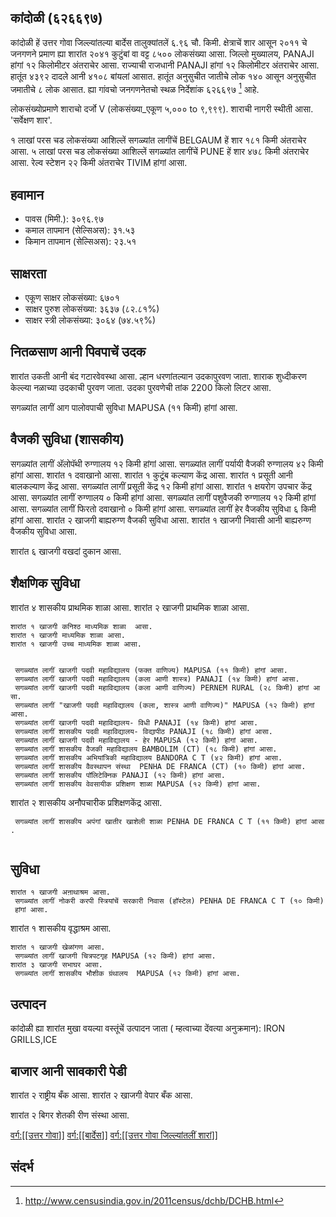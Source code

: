 {{माहितीचौकट भारतीय न्यायक्षेत्र
|प्रकार=शार
|जनगणना २०११_स्थलनिर्देशांक=626697
|स्थानीक_नांव=कांदोळी
|तालुका_नांव=बार्देस
|जिल्लो_नांव=उत्तर गोवा
|राज्य_नांव =गोवा
|विभाग=
|जिल्लो =[[उत्तर गोवा]]
|तालुका_नांवे =[[बार्देस]]
|लागींचें शार=[[BELGAUM]]
|अक्षांश=
|रेखांश=
|शोधक_स्थान =right
|क्षेत्रफळ_एकूण=6.96
|दर्या सपाटी पसून उंची=
|लोकसंख्या_एकूण=8500
|लोकसंख्या_वर्स=2011
|लोकसंख्या_घनत्व=1221
|लोकसंख्या_पुरूश=4392
|लोकसंख्या_स्त्री=4108
|लिंग_गुणोत्तर=935
|अधिकृत_भाशा=[[कोंकणी, मराठी]]
}}

== कांदोळी (६२६६९७) ==

कांदोळी हें उत्तर गोवा जिल्ल्यांतल्या बार्देस तालुक्यांतलें ६.९६ चौ. किमी. क्षेत्राचें शार आसून २०११ चे जनगणने प्रमाण ह्या शारांत २०४१ कुटुंबां वा वट्ट ८५०० लोकसंख्या आसा. जिल्लो मुख्यालय, PANAJI हांगां १२ किलोमीटर अंतराचेर आसा. राज्याची राजधानी PANAJI हांगां १२ किलोमीटर अंतराचेर आसा.   हातूंत ४३९२ दादले आनी ४१०८ बांयलां आसात. हातूंत अनुसुचीत जातीचे लोक १४० आसून अनुसुचीत जमातीचे ८ लोक आसात. ह्या गांवचो जनगणनेतचो स्थळ निर्देशांक ६२६६९७  <ref>http://www.censusindia.gov.in/2011census/dchb/DCHB.html</ref> आहे.

लोकसंख्योप्रमाणे शाराचो दर्जो V (लोकसंख्या_एकूण ५,००० to ९,९९९).
शाराची नागरी स्थीती आसा. 'सर्वेक्षण शार'.

१  लाखां परस चड लोकसंख्या आशिल्लें सगळ्यांत लागींचें BELGAUM हें शार १८१ किमी अंतराचेर आसा. ५  लाखां परस चड लोकसंख्या आशिल्लें सगळ्यांत लागींचें PUNE हें शार ४७८ किमी अंतराचेर आसा. रेल्व स्टेशन २२ किमी अंतराचेर TIVIM हांगां आसा.


== हवामान ==  
* पावस (मिमी.): ३०९६.९७ 
* कमाल तापमान (सेल्सिअस): ३१.५३
* किमान तापमान (सेल्सिअस): २३.५१


== साक्षरता ==  
* एकूण साक्षर लोकसंख्या: ६७०१
* साक्षर पुरुश लोकसंख्या: ३६३७ (८२.८१%)
* साक्षर स्त्री लोकसंख्या: ३०६४ (७४.५९%)


== नितळसाण आनी पिवपाचें उदक ==  
शारांत उकती आनी बंद गटारवेवस्था आसा.
ल्हान धरणांतल्यान उदकापुरवण जाता. शाराक शुध्दीकरण केल्ल्या नळाच्या उदकाची पुरवण जाता. उदका पुरवणेची तांक 2200 किलो लिटर आसा.

सगळ्यांत लागीं आग पालोवपाची सुविधा MAPUSA (११ किमी) हांगां आसा.


== वैजकी सुविधा (शासकीय) ==
सगळ्यांत लागीं अ‍ॅलोपॅथी रुग्णालय १२ किमी हांगां आसा.
सगळ्यांत लागीं पर्यायी वैजकी रुग्णालय ४२ किमी हांगां आसा.
﻿शारांत १ दवाखानो आसा.
﻿शारांत १ कुटूंब कल्याण केंद्र आसा.
﻿शारांत १ प्रसूती आनी बालकल्याण केंद्र आसा.
सगळ्यांत लागीं प्रसूती केंद्र १२ किमी हांगां आसा.
﻿शारांत १ क्षयरोग उपचार केंद्र  आसा.
सगळ्यांत लागीं रुग्णालय ० किमी हांगां आसा.
सगळ्यांत लागीं पशुवैजकी रुग्णालय  १२ किमी हांगां आसा.
सगळ्यांत लागीं फिरतो दवाखानो ० किमी हांगां आसा.
सगळ्यांत लागीं हेर वैजकीय सुविधा ६ किमी हांगां आसा.
शारांत २ खाजगी बाह्यरुग्ण वैजकी सुविधा आसा.
﻿शारांत १ खाजगी निवासी आनी बाह्यरुग्ण वैजकीय सुविधा आसा.

शारांत ६ खाजगी वखदां दुकान आसा.


== शैक्षणिक सुविधा ==
शारांत ४ शासकीय प्राथमिक शाळा आसा. शारांत २ खाजगी प्राथमिक शाळा आसा. 
 ﻿शारांत १ खाजगी कनिश्ठ माध्यमिक शाळा  आसा.  
 ﻿शारांत १ खाजगी माध्यमिक शाळा आसा.  
 ﻿शारांत १ खाजगी उच्च माध्यमिक शाळा आसा.  
   
   
  सगळ्यांत लागीं खाजगी पदवी महाविद्यालय (फक्त वाणिज्य) MAPUSA (११ किमी) हांगां आसा.
  सगळ्यांत लागीं खाजगी पदवी महाविद्यालय (कला आणी शास्त्र) PANAJI (१४ किमी) हांगां आसा.
  सगळ्यांत लागीं खाजगी पदवी महाविद्यालय (कला आणी वाणिज्य) PERNEM RURAL (२८ किमी) हांगां आसा.
  सगळ्यांत लागीं "खाजगी पदवी महाविद्यालय (कला, शास्त्र आणी वाणिज्य)" MAPUSA (१२ किमी) हांगां आसा.
  सगळ्यांत लागीं खाजगी पदवी महाविद्यालय- विधी PANAJI (१४ किमी) हांगां आसा.
  सगळ्यांत लागीं शासकीय पदवी महाविद्यालय- विद्यापीठ PANAJI (१८ किमी) हांगां आसा.
  सगळ्यांत लागीं खाजगी पदवी महाविद्यालय - हेर MAPUSA (१२ किमी) हांगां आसा.
  सगळ्यांत लागीं शासकीय वैजकी महाविद्यालय BAMBOLIM (CT) (१८ किमी) हांगां आसा.
  सगळ्यांत लागीं शासकीय अभियांत्रिकी महाविद्यालय BANDORA C T (४२ किमी) हांगां आसा.
  सगळ्यांत लागीं शासकीय वैवस्थापन संस्था  PENHA DE FRANCA (CT) (१० किमी) हांगां आसा.
  सगळ्यांत लागीं शासकीय पॉलिटेक्निक PANAJI (१२ किमी) हांगां आसा.
  सगळ्यांत लागीं शासकीय वेवसायीक प्रशिक्षण शाळा MAPUSA (१२ किमी) हांगां आसा.
शारांत २ शासकीय अनौपचारीक प्रशिक्षणकेंद्र  आसा.   
  सगळ्यांत लागीं शासकीय अपंगां खातीर खाशेली शाळा PENHA DE FRANCA C T (११ किमी) हांगां आसा.
   


== सुविधा ==
 ﻿शारांत १ खाजगी अऩाथाश्रम आसा.  
  सगळ्यांत लागीं नोकरी करपी स्त्रियांचें सरकारी निवास (हॉस्टेल) PENHA DE FRANCA C T (१० किमी) हांगां आसा.
﻿शारांत १ शासकीय वृद्धाश्रम आसा.   
 ﻿शारांत १ खाजगी खेळांगण आसा.  
  सगळ्यांत लागीं खाजगी चित्रपटगृह MAPUSA (१२ किमी) हांगां आसा.
 शारांत ३ खाजगी सभाघर आसा.  
  सगळ्यांत लागीं शासकीय भौशीक ग्रंथालय  MAPUSA (१२ किमी) हांगां आसा.


== उत्पादन ==
कांदोळी ह्या शारांत मुखा वयल्या वस्तूंचें उत्पादन जाता ( म्हत्वाच्या देंवत्या अनुक्रमान): IRON GRILLS,ICE


== बाजार आनी सावकारी पेडी  ==
शारांत २ राष्ट्रीय बँक आसा.
शारांत २ खाजगी वेपार बँक आसा.


शारांत २ बिगर शेतकी रीण संस्था आसा.



[[वर्ग:[[उत्तर गोवा]]]]
[[वर्ग:[[बार्देस]]]]
[[वर्ग:[[उत्तर गोवा जिल्ल्यांतलीं शारां]]]]


== संदर्भ ==
 



